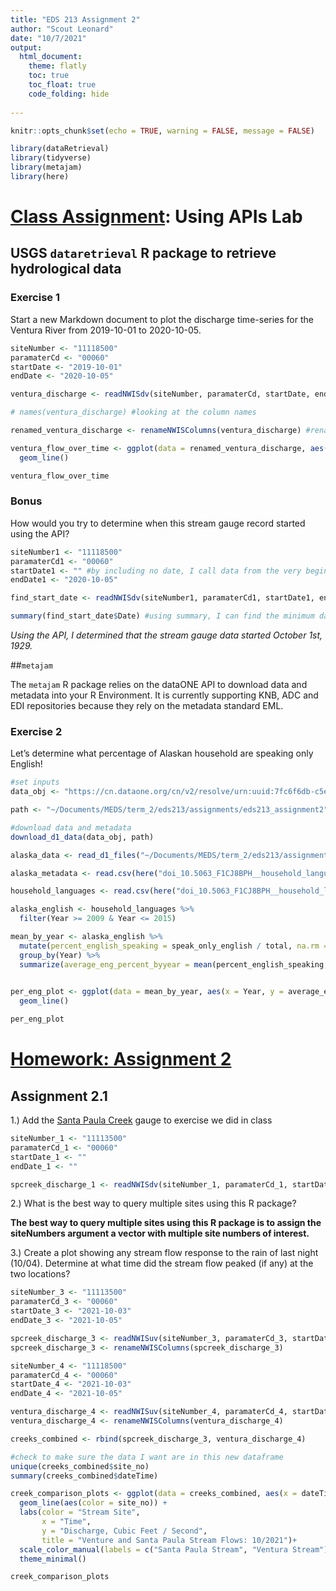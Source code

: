 ```yaml
---
title: "EDS 213 Assignment 2"
author: "Scout Leonard"
date: "10/7/2021"
output: 
  html_document:
    theme: flatly
    toc: true
    toc_float: true
    code_folding: hide
  
---
```


```r
knitr::opts_chunk$set(echo = TRUE, warning = FALSE, message = FALSE)
```

```r
library(dataRetrieval)
library(tidyverse)
library(metajam)
library(here)
```

# [Class Assignment](https://brunj7.github.io/EDS-213-metadata/week_2.html): Using APIs Lab
## USGS `dataretrieval` R package to retrieve hydrological data

### Exercise 1

Start a new Markdown document to plot the discharge time-series for the Ventura River from 2019-10-01 to 2020-10-05.

```r

siteNumber <- "11118500"
paramaterCd <- "00060"
startDate <- "2019-10-01"
endDate <- "2020-10-05"

ventura_discharge <- readNWISdv(siteNumber, paramaterCd, startDate, endDate)

```

```r

# names(ventura_discharge) #looking at the column names

renamed_ventura_discharge <- renameNWISColumns(ventura_discharge) #rename columns
```

```r

ventura_flow_over_time <- ggplot(data = renamed_ventura_discharge, aes(x = Date, y = Flow)) +
  geom_line()

ventura_flow_over_time
```
### Bonus

How would you try to determine when this stream gauge record started using the API?

```r
siteNumber1 <- "11118500"
paramaterCd1 <- "00060"
startDate1 <- "" #by including no date, I call data from the very beginning of when data was collected at this site
endDate1 <- "2020-10-05"

find_start_date <- readNWISdv(siteNumber1, paramaterCd1, startDate1, endDate1)

summary(find_start_date$Date) #using summary, I can find the minimum date in the Data column, which is the start date
```

*Using the API, I determined that the stream gauge data started October 1st, 1929.*

##`metajam`

The `metajam` R package relies on the dataONE API to download data and metadata into your R Environment. It is currently supporting KNB, ADC and EDI repositories because they rely on the metadata standard EML.

### Exercise 2

Let’s determine what percentage of Alaskan household are speaking only English!

```r
#set inputs
data_obj <- "https://cn.dataone.org/cn/v2/resolve/urn:uuid:7fc6f6db-c5ea-426a-a743-1f2edafb43b8"

path <- "~/Documents/MEDS/term_2/eds213/assignments/eds213_assignment2"

#download data and metadata
download_d1_data(data_obj, path)
```

```r
alaska_data <- read_d1_files("~/Documents/MEDS/term_2/eds213/assignments/eds213_assignment2/doi_10.5063_F1CJ8BPH__household_language__csv")
```

```r
alaska_metadata <- read.csv(here("doi_10.5063_F1CJ8BPH__household_language__csv", "household_language__summary_metadata.csv"))

```


```r
household_languages <- read.csv(here("doi_10.5063_F1CJ8BPH__household_language__csv", "household_language.csv"))
```

```r

alaska_english <- household_languages %>% 
  filter(Year >= 2009 & Year <= 2015)

mean_by_year <- alaska_english %>% 
  mutate(percent_english_speaking = speak_only_english / total, na.rm = TRUE) %>% 
  group_by(Year) %>% 
  summarize(average_eng_percent_byyear = mean(percent_english_speaking, na.rm = TRUE))
  
```

```r
per_eng_plot <- ggplot(data = mean_by_year, aes(x = Year, y = average_eng_percent_byyear)) +
  geom_line()

per_eng_plot
```


# [Homework: Assignment 2](https://brunj7.github.io/EDS-213-metadata/assignments_w2.html)

## Assignment 2.1

1.) Add the [Santa Paula Creek](https://waterdata.usgs.gov/nwis/uv?site_no=11113500) gauge to exercise we did in class
```r
siteNumber_1 <- "11113500"
paramaterCd_1 <- "00060"
startDate_1 <- ""
endDate_1 <- ""

spcreek_discharge_1 <- readNWISdv(siteNumber_1, paramaterCd_1, startDate_1, endDate_1)
```

2.) What is the best way to query multiple sites using this R package?

**The best way to query multiple sites using this R package is to assign the siteNumbers argument a vector with multiple site numbers of interest. **

3.) Create a plot showing any stream flow response to the rain of last night (10/04). Determine at what time did the stream flow peaked (if any) at the two locations?

```r
siteNumber_3 <- "11113500"
paramaterCd_3 <- "00060"
startDate_3 <- "2021-10-03"
endDate_3 <- "2021-10-05"

spcreek_discharge_3 <- readNWISuv(siteNumber_3, paramaterCd_3, startDate_3, endDate_3)
spcreek_discharge_3 <- renameNWISColumns(spcreek_discharge_3)
```

```r

siteNumber_4 <- "11118500"
paramaterCd_4 <- "00060"
startDate_4 <- "2021-10-03"
endDate_4 <- "2021-10-05"

ventura_discharge_4 <- readNWISuv(siteNumber_4, paramaterCd_4, startDate_4, endDate_4)
ventura_discharge_4 <- renameNWISColumns(ventura_discharge_4)

```

```r

creeks_combined <- rbind(spcreek_discharge_3, ventura_discharge_4)

#check to make sure the data I want are in this new dataframe
unique(creeks_combined$site_no)
summary(creeks_combined$dateTime)


```

```r
creek_comparison_plots <- ggplot(data = creeks_combined, aes(x = dateTime, y = Flow_Inst)) +
  geom_line(aes(color = site_no)) +
  labs(color = "Stream Site",
       x = "Time",
       y = "Discharge, Cubic Feet / Second",
       title = "Venture and Santa Paula Stream Flows: 10/2021")+
  scale_color_manual(labels = c("Santa Paula Stream", "Ventura Stream"), values = c("lightblue", "purple")) +
  theme_minimal()

creek_comparison_plots
```

